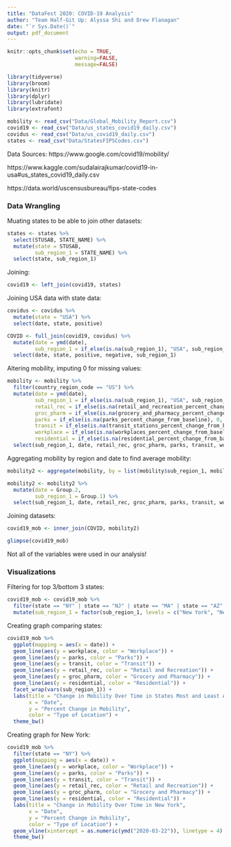 ```yaml
---
title: "DataFest 2020: COVID-19 Analysis"
author: "Team Half-Git Up: Alyssa Shi and Drew Flanagan"
date: "`r Sys.Date()`"
output: pdf_document
---
```


```r
knitr::opts_chunk$set(echo = TRUE,
                      warning=FALSE, 
                      message=FALSE)
```

```r
library(tidyverse)
library(broom)
library(knitr) 
library(dplyr)
library(lubridate)
library(extrafont)
```

```r
mobility <- read_csv("Data/Global_Mobility_Report.csv")
covid19 <- read_csv("Data/us_states_covid19_daily.csv")
covidus <- read_csv("Data/us_covid19_daily.csv")
states <- read_csv("Data/StatesFIPSCodes.csv")
```

Data Sources:
https://www.google.com/covid19/mobility/


https://www.kaggle.com/sudalairajkumar/covid19-in-usa#us_states_covid19_daily.csv


https://data.world/uscensusbureau/fips-state-codes



### Data Wrangling

Muating states to be able to join other datasets:

```r
states <- states %>%
  select(STUSAB, STATE_NAME) %>%
  mutate(state = STUSAB,
         sub_region_1 = STATE_NAME) %>%
  select(state, sub_region_1)
```

Joining: 

```r
covid19 <- left_join(covid19, states)
```

Joining USA data with state data:

```r
covidus <- covidus %>%
  mutate(state = "USA") %>%
  select(date, state, positive)

COVID <- full_join(covid19, covidus) %>%
  mutate(date = ymd(date),
         sub_region_1 = if_else(is.na(sub_region_1), "USA", sub_region_1)) %>%
  select(date, state, positive, negative, sub_region_1)
```

Altering mobility, imputing 0 for missing values:

```r
mobility <- mobility %>%
  filter(country_region_code == "US") %>%
  mutate(date = ymd(date),
         sub_region_1 = if_else(is.na(sub_region_1), "USA", sub_region_1),
         retail_rec = if_else(is.na(retail_and_recreation_percent_change_from_baseline), 0, retail_and_recreation_percent_change_from_baseline),
         groc_pharm = if_else(is.na(grocery_and_pharmacy_percent_change_from_baseline), 0, grocery_and_pharmacy_percent_change_from_baseline),
         parks = if_else(is.na(parks_percent_change_from_baseline), 0, parks_percent_change_from_baseline),
         transit = if_else(is.na(transit_stations_percent_change_from_baseline), 0, transit_stations_percent_change_from_baseline),
         workplace = if_else(is.na(workplaces_percent_change_from_baseline), 0, workplaces_percent_change_from_baseline),
         residential = if_else(is.na(residential_percent_change_from_baseline), 0, residential_percent_change_from_baseline)) %>%
  select(sub_region_1, date, retail_rec, groc_pharm, parks, transit, workplace, residential)
```

Aggregating mobility by region and date to find average mobility:

```r
mobility2 <- aggregate(mobility, by = list(mobility$sub_region_1, mobility$date), FUN = mean)

mobility2 <- mobility2 %>%
  mutate(date = Group.2, 
         sub_region_1 = Group.1) %>%
  select(sub_region_1, date, retail_rec, groc_pharm, parks, transit, workplace, residential)
```

Joining datasets:

```r
covid19_mob <- inner_join(COVID, mobility2)
```

```r
glimpse(covid19_mob)
```

Not all of the variables were used in our analysis!

### Visualizations

Filtering for top 3/bottom 3 states:

```r
covid19_mob <- covid19_mob %>%
  filter(state == "NY" | state == "NJ" | state == "MA" | state == "AZ" | state == "AL"| state == "RI") %>%
  mutate(sub_region_1 = factor(sub_region_1, levels = c("New York", "New Jersey", "Massachusetts", "Arizona", "Alabama", "Rhode Island")))
```

Creating graph comparing states:

```r
covid19_mob %>%
  ggplot(mapping = aes(x = date)) +
  geom_line(aes(y = workplace, color = "Workplace")) +
  geom_line(aes(y = parks, color = "Parks")) +
  geom_line(aes(y = transit, color = "Transit")) +
  geom_line(aes(y = retail_rec, color = "Retail and Recreation")) +
  geom_line(aes(y = groc_pharm, color = "Grocery and Pharmacy")) +
  geom_line(aes(y = residential, color = "Residential")) +
  facet_wrap(vars(sub_region_1)) +
  labs(title = "Change in Mobility Over Time in States Most and Least Affected by COVID-19", 
       x = "Date", 
       y = "Percent Change in Mobility", 
       color = "Type of Location") +
  theme_bw()
```

Creating graph for New York:

```r
covid19_mob %>%
  filter(state == "NY") %>%
  ggplot(mapping = aes(x = date)) +
  geom_line(aes(y = workplace, color = "Workplace")) +
  geom_line(aes(y = parks, color = "Parks")) +
  geom_line(aes(y = transit, color = "Transit")) +
  geom_line(aes(y = retail_rec, color = "Retail and Recreation")) +
  geom_line(aes(y = groc_pharm, color = "Grocery and Pharmacy")) +
  geom_line(aes(y = residential, color = "Residential")) +
  labs(title = "Change in Mobility Over Time in New York", 
       x = "Date", 
       y = "Percent Change in Mobility",
       color = "Type of Location") +
  geom_vline(xintercept = as.numeric(ymd("2020-03-22")), linetype = 4) +
  theme_bw()
```
